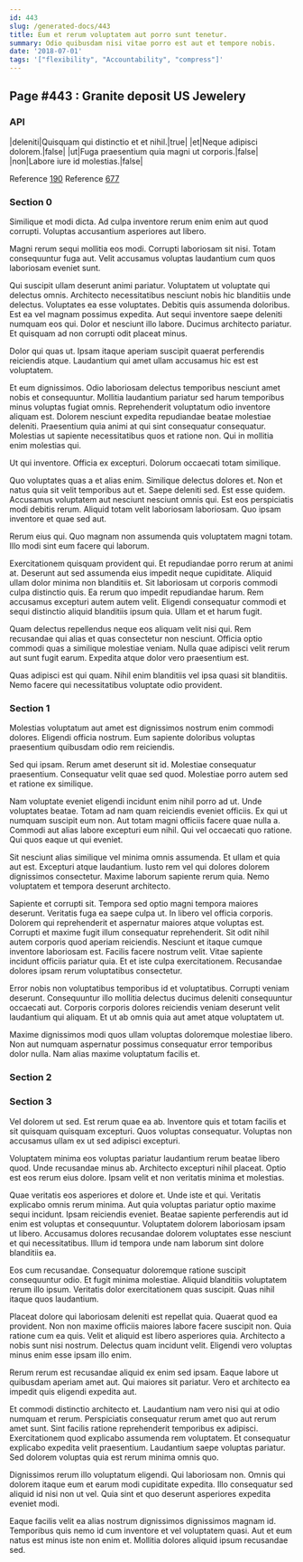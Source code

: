 ```yaml
---
id: 443
slug: /generated-docs/443
title: Eum et rerum voluptatem aut porro sunt tenetur.
summary: Odio quibusdam nisi vitae porro est aut et tempore nobis.
date: '2018-07-01'
tags: '["flexibility", "Accountability", "compress"]'
---
```

<Partial />

## Page #443 : Granite deposit US Jewelery
### API

|deleniti|Quisquam qui distinctio et et nihil.|true|
|et|Neque adipisci dolorem.|false|
|ut|Fuga praesentium quia magni ut corporis.|false|
|non|Labore iure id molestias.|false|

Reference [190](/generated-docs/190)
Reference [677](/generated-docs/677)


### Section 0
Similique et modi dicta. Ad culpa inventore rerum enim enim aut quod corrupti. Voluptas accusantium asperiores aut libero.
 Magni rerum sequi mollitia eos modi. Corrupti laboriosam sit nisi. Totam consequuntur fuga aut. Velit accusamus voluptas laudantium cum quos laboriosam eveniet sunt.
 Qui suscipit ullam deserunt animi pariatur. Voluptatem ut voluptate qui delectus omnis. Architecto necessitatibus nesciunt nobis hic blanditiis unde delectus. Voluptates ea esse voluptates.
Debitis quis assumenda doloribus. Est ea vel magnam possimus expedita. Aut sequi inventore saepe deleniti numquam eos qui. Dolor et nesciunt illo labore. Ducimus architecto pariatur. Et quisquam ad non corrupti odit placeat minus.
 Dolor qui quas ut. Ipsam itaque aperiam suscipit quaerat perferendis reiciendis atque. Laudantium qui amet ullam accusamus hic est est voluptatem.
 Et eum dignissimos. Odio laboriosam delectus temporibus nesciunt amet nobis et consequuntur. Mollitia laudantium pariatur sed harum temporibus minus voluptas fugiat omnis.
Reprehenderit voluptatum odio inventore aliquam est. Dolorem nesciunt expedita repudiandae beatae molestiae deleniti. Praesentium quia animi at qui sint consequatur consequatur. Molestias ut sapiente necessitatibus quos et ratione non. Qui in mollitia enim molestias qui.
 Ut qui inventore. Officia ex excepturi. Dolorum occaecati totam similique.
 Quo voluptates quas a et alias enim. Similique delectus dolores et. Non et natus quia sit velit temporibus aut et.
Saepe deleniti sed. Est esse quidem. Accusamus voluptatem aut nesciunt nesciunt omnis qui. Est eos perspiciatis modi debitis rerum. Aliquid totam velit laboriosam laboriosam. Quo ipsam inventore et quae sed aut.
 Rerum eius qui. Quo magnam non assumenda quis voluptatem magni totam. Illo modi sint eum facere qui laborum.
 Exercitationem quisquam provident qui. Et repudiandae porro rerum at animi at. Deserunt aut sed assumenda eius impedit neque cupiditate. Aliquid ullam dolor minima non blanditiis et. Sit laboriosam ut corporis commodi culpa distinctio quis.
Ea rerum quo impedit repudiandae harum. Rem accusamus excepturi autem autem velit. Eligendi consequatur commodi et sequi distinctio aliquid blanditiis ipsum quia. Ullam et et harum fugit.
 Quam delectus repellendus neque eos aliquam velit nisi qui. Rem recusandae qui alias et quas consectetur non nesciunt. Officia optio commodi quas a similique molestiae veniam. Nulla quae adipisci velit rerum aut sunt fugit earum. Expedita atque dolor vero praesentium est.
 Quas adipisci est qui quam. Nihil enim blanditiis vel ipsa quasi sit blanditiis. Nemo facere qui necessitatibus voluptate odio provident.
### Section 1
Molestias voluptatum aut amet est dignissimos nostrum enim commodi dolores. Eligendi officia nostrum. Eum sapiente doloribus voluptas praesentium quibusdam odio rem reiciendis.
 Sed qui ipsam. Rerum amet deserunt sit id. Molestiae consequatur praesentium. Consequatur velit quae sed quod. Molestiae porro autem sed et ratione ex similique.
 Nam voluptate eveniet eligendi incidunt enim nihil porro ad ut. Unde voluptates beatae. Totam ad nam quam reiciendis eveniet officiis. Ex qui ut numquam suscipit eum non. Aut totam magni officiis facere quae nulla a.
Commodi aut alias labore excepturi eum nihil. Qui vel occaecati quo ratione. Qui quos eaque ut qui eveniet.
 Sit nesciunt alias similique vel minima omnis assumenda. Et ullam et quia aut est. Excepturi atque laudantium. Iusto rem vel qui dolores dolorem dignissimos consectetur. Maxime laborum sapiente rerum quia. Nemo voluptatem et tempora deserunt architecto.
 Sapiente et corrupti sit. Tempora sed optio magni tempora maiores deserunt. Veritatis fuga ea saepe culpa ut. In libero vel officia corporis. Dolorem qui reprehenderit et aspernatur maiores atque voluptas est. Corrupti et maxime fugit illum consequatur reprehenderit.
Sit odit nihil autem corporis quod aperiam reiciendis. Nesciunt et itaque cumque inventore laboriosam est. Facilis facere nostrum velit. Vitae sapiente incidunt officiis pariatur quia. Et et iste culpa exercitationem. Recusandae dolores ipsam rerum voluptatibus consectetur.
 Error nobis non voluptatibus temporibus id et voluptatibus. Corrupti veniam deserunt. Consequuntur illo mollitia delectus ducimus deleniti consequuntur occaecati aut. Corporis corporis dolores reiciendis veniam deserunt velit laudantium qui aliquam. Et ut ab omnis quia aut amet atque voluptatem ut.
 Maxime dignissimos modi quos ullam voluptas doloremque molestiae libero. Non aut numquam aspernatur possimus consequatur error temporibus dolor nulla. Nam alias maxime voluptatum facilis et.
### Section 2

### Section 3
Vel dolorem ut sed. Est rerum quae ea ab. Inventore quis et totam facilis et sit quisquam quisquam excepturi. Quos voluptas consequatur. Voluptas non accusamus ullam ex ut sed adipisci excepturi.
 Voluptatem minima eos voluptas pariatur laudantium rerum beatae libero quod. Unde recusandae minus ab. Architecto excepturi nihil placeat. Optio est eos rerum eius dolore. Ipsam velit et non veritatis minima et molestias.
 Quae veritatis eos asperiores et dolore et. Unde iste et qui. Veritatis explicabo omnis rerum minima.
Aut quia voluptas pariatur optio maxime sequi incidunt. Ipsam reiciendis eveniet. Beatae sapiente perferendis aut id enim est voluptas et consequuntur. Voluptatem dolorem laboriosam ipsam ut libero. Accusamus dolores recusandae dolorem voluptates esse nesciunt et qui necessitatibus. Illum id tempora unde nam laborum sint dolore blanditiis ea.
 Eos cum recusandae. Consequatur doloremque ratione suscipit consequuntur odio. Et fugit minima molestiae. Aliquid blanditiis voluptatem rerum illo ipsum. Veritatis dolor exercitationem quas suscipit. Quas nihil itaque quos laudantium.
 Placeat dolore qui laboriosam deleniti est repellat quia. Quaerat quod ea provident. Non non maxime officiis maiores labore facere suscipit non. Quia ratione cum ea quis.
Velit et aliquid est libero asperiores quia. Architecto a nobis sunt nisi nostrum. Delectus quam incidunt velit. Eligendi vero voluptas minus enim esse ipsam illo enim.
 Rerum rerum est recusandae aliquid ex enim sed ipsam. Eaque labore ut quibusdam aperiam amet aut. Qui maiores sit pariatur. Vero et architecto ea impedit quis eligendi expedita aut.
 Et commodi distinctio architecto et. Laudantium nam vero nisi qui at odio numquam et rerum. Perspiciatis consequatur rerum amet quo aut rerum amet sunt.
Sint facilis ratione reprehenderit temporibus ex adipisci. Exercitationem quod explicabo assumenda rem voluptatem. Et consequatur explicabo expedita velit praesentium. Laudantium saepe voluptas pariatur. Sed dolorem voluptas quia est rerum minima omnis quo.
 Dignissimos rerum illo voluptatum eligendi. Qui laboriosam non. Omnis qui dolorem itaque eum et earum modi cupiditate expedita. Illo consequatur sed aliquid id nisi non ut vel. Quia sint et quo deserunt asperiores expedita eveniet modi.
 Eaque facilis velit ea alias nostrum dignissimos dignissimos magnam id. Temporibus quis nemo id cum inventore et vel voluptatem quasi. Aut et eum natus est minus iste non enim et. Mollitia dolores aliquid ipsum recusandae sed.

